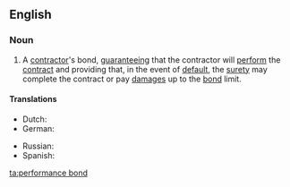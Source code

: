 ==English==

===Noun===
{{en-noun|sg=[[performance]] [[bond]]}}

# {{legal}} A [[contractor]]'s bond, [[guarantee]]ing that the contractor will [[perform]] the [[contract]] and providing that, in the event of [[default]], the [[surety]] may complete the contract or pay [[damages]] up to the [[bond]] limit.

====Translations====
{{trans-top|a contractor's bond}}
* Dutch: {{t|nl|dwangsom|f}}
* German: {{t|de|Erfüllungsgarantie|f}}
{{trans-mid}}
* Russian: {{t|ru|гарантия исполнения обязательств|f|tr=garántija ispolnénija objazátel’stv}}
* Spanish: {{t|es|fianza de cumplimiento|f}}
{{trans-bottom}}

[[ta:performance bond]]